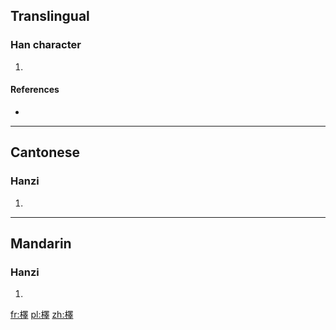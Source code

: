 ==Translingual==

===Han character===
{{Han char|rn=75|rad=木|as=13|sn=17|four=46941|canj=DWLJ}}

# {{defn|Han|sort=木13}}

====References====
* {{Han ref|kx=0557.180|dkj=15683|dj=0946.240|hdz=21301.180|uh=6AA1|ud=27297|bh=ECFA|bd=60666}}

----

==Cantonese==

===Hanzi===
{{yue-hanzi|jyut=|y=jaak6}}

# {{defn|lang=yue|sort=木13}}

----

==Mandarin==

===Hanzi===
{{cmn-hanzi|pin=[[shì]] ([[shi4]]), [[zhè]] ([[zhe4]])|wg=shih<sup>4</sup>, che<sup>4</sup>}}

# {{defn|lang=cmn|sort=木13}}

[[fr:檡]]
[[pl:檡]]
[[zh:檡]]
